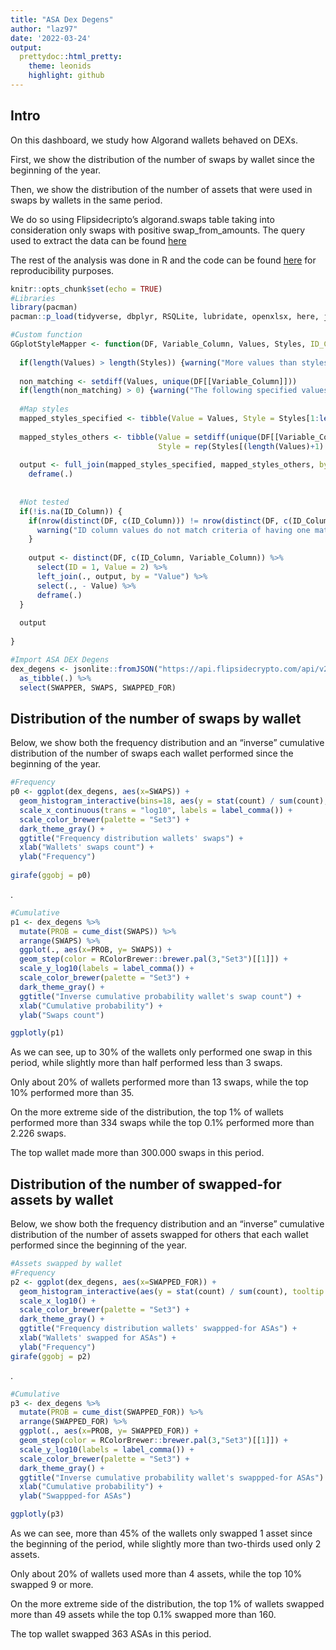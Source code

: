 ---
title: "ASA Dex Degens"
author: "laz97"
date: '2022-03-24'
output: 
  prettydoc::html_pretty:
    theme: leonids
    highlight: github
---

## Intro
On this dashboard, we study how Algorand wallets behaved on DEXs.

First, we show the distribution of the number of swaps by wallet since the beginning of the year.

Then, we show the distribution of the number of assets that were used in swaps by  wallets in the same period.

We do so using Flipsidecripto’s algorand.swaps table taking into consideration only swaps with positive swap_from_amounts. The query used to extract the data can be found [here](https://app.flipsidecrypto.com/velocity/queries/9b4d3d24-10e9-4fec-94a2-1c9e4951b0fe)

The rest of the analysis was done in R and the code can be found [here]() for reproducibility purposes.


```{r setup ,results = 'hide', echo = FALSE, error=FALSE, warning=FALSE, message=FALSE}
knitr::opts_chunk$set(echo = TRUE)
#Libraries
library(pacman)
pacman::p_load(tidyverse, dbplyr, RSQLite, lubridate, openxlsx, here, jsonlite, forcats, scales, plotly, RColorBrewer, ggdark,  ggiraph)

#Custom function
GGplotStyleMapper <- function(DF, Variable_Column, Values, Styles, ID_Column = NA) {
  
  if(length(Values) > length(Styles)) {warning("More values than styles")}
  
  non_matching <- setdiff(Values, unique(DF[[Variable_Column]]))
  if(length(non_matching) > 0) {warning("The following specified values do not match values in DF column:", paste(non_matching, collapse = " "))}
  
  #Map styles
  mapped_styles_specified <- tibble(Value = Values, Style = Styles[1:length(Values)])
  
  mapped_styles_others <- tibble(Value = setdiff(unique(DF[[Variable_Column]]), Values),
                                 Style = rep(Styles[(length(Values)+1):length(Styles)], length.out = length(setdiff(unique(DF[[Variable_Column]]), Values))))
  
  output <- full_join(mapped_styles_specified, mapped_styles_others, by = c("Value", "Style")) %>%
    deframe(.)
  
  
  #Not tested
  if(!is.na(ID_Column)) {
    if(nrow(distinct(DF, c(ID_Column))) != nrow(distinct(DF, c(ID_Column, Variable_Column)))) {
      warning("ID column values do not match criteria of having one match each on the Variable column")
    }
    
    output <- distinct(DF, c(ID_Column, Variable_Column)) %>%
      select(ID = 1, Value = 2) %>%
      left_join(., output, by = "Value") %>%
      select(., - Value) %>%
      deframe(.)
  }
  
  output
  
}

#Import ASA DEX Degens
dex_degens <- jsonlite::fromJSON("https://api.flipsidecrypto.com/api/v2/queries/9b4d3d24-10e9-4fec-94a2-1c9e4951b0fe/data/latest") %>% 
  as_tibble(.) %>%
  select(SWAPPER, SWAPS, SWAPPED_FOR)

```

## Distribution of the number of swaps by wallet

Below, we show both the frequency distribution and an  “inverse” cumulative distribution of the number of swaps each wallet performed since the beginning of the year.


```{r fig.width=9, fig.height=6, fig.align='center', include = TRUE, echo = FALSE, error=FALSE, warning=FALSE, message=FALSE}
#Frequency
p0 <- ggplot(dex_degens, aes(x=SWAPS)) + 
  geom_histogram_interactive(bins=18, aes(y = stat(count) / sum(count),tooltip = round(stat(count) / sum(count), digits = 2)), color = RColorBrewer::brewer.pal(3,"Set3")[[1]] ) +
  scale_x_continuous(trans = "log10", labels = label_comma()) +
  scale_color_brewer(palette = "Set3") +
  dark_theme_gray() +
  ggtitle("Frequency distribution wallets' swaps") +
  xlab("Wallets' swaps count") + 
  ylab("Frequency")
  
girafe(ggobj = p0)  
```
  
.

```{r fig.width=9, fig.height=6, fig.align='center', include = TRUE, echo = FALSE, error=FALSE, warning=FALSE, message=FALSE}
#Cumulative
p1 <- dex_degens %>%
  mutate(PROB = cume_dist(SWAPS)) %>%
  arrange(SWAPS) %>%
  ggplot(., aes(x=PROB, y= SWAPS)) + 
  geom_step(color = RColorBrewer::brewer.pal(3,"Set3")[[1]]) +
  scale_y_log10(labels = label_comma()) +
  scale_color_brewer(palette = "Set3") +
  dark_theme_gray() +
  ggtitle("Inverse cumulative probability wallet's swap count") +
  xlab("Cumulative probability") + 
  ylab("Swaps count")

ggplotly(p1)


```

As we can see, up to 30% of the wallets only performed one swap in this period, while slightly more than half performed less than 3 swaps. 

Only about 20% of wallets performed more than 13 swaps, while the top 10% performed more than 35.

On the more extreme side of the distribution, the top 1% of wallets performed more than 334 swaps while the top 0.1% performed more than 2.226 swaps.

The top wallet made more than 300.000 swaps in this period.


## Distribution of the number of swapped-for assets by wallet

Below, we show both the frequency distribution and an  “inverse” cumulative distribution of the number of assets swapped for others that each wallet performed since the beginning of the year.


```{r fig.width=9, fig.height=6, fig.align='center', include = TRUE, echo = FALSE, error=FALSE, warning=FALSE, message=FALSE}
#Assets swapped by wallet
#Frequency
p2 <- ggplot(dex_degens, aes(x=SWAPPED_FOR)) + 
  geom_histogram_interactive(aes(y = stat(count) / sum(count), tooltip = round(stat(count) / sum(count), digits = 2)), bins = 13, color = RColorBrewer::brewer.pal(3,"Set3")[[1]]) +
  scale_x_log10() +
  scale_color_brewer(palette = "Set3") +
  dark_theme_gray() +
  ggtitle("Frequency distribution wallets' swappped-for ASAs") +
  xlab("Wallets' swapped for ASAs") + 
  ylab("Frequency")
girafe(ggobj = p2) 
```
  
.
```{r fig.width=9, fig.height=6, fig.align='center', include = TRUE, echo = FALSE, error=FALSE, warning=FALSE, message=FALSE}
#Cumulative
p3 <- dex_degens %>%
  mutate(PROB = cume_dist(SWAPPED_FOR)) %>%
  arrange(SWAPPED_FOR) %>%
  ggplot(., aes(x=PROB, y= SWAPPED_FOR)) + 
  geom_step(color = RColorBrewer::brewer.pal(3,"Set3")[[1]]) +
  scale_y_log10(labels = label_comma()) +
  scale_color_brewer(palette = "Set3") +
  dark_theme_gray() +
  ggtitle("Inverse cumulative probability wallet's swappped-for ASAs") +
  xlab("Cumulative probability") + 
  ylab("Swappped-for ASAs")

ggplotly(p3)
```

As we can see, more than  45% of the wallets only swapped 1 asset since the beginning of the period, while slightly more than two-thirds used only 2 assets. 

Only about 20% of wallets used more than 4 assets, while the top 10% swapped 9 or more.

On the more extreme side of the distribution, the top 1% of wallets swapped more than 49 assets while the top 0.1% swapped more than 160.

The top wallet swapped 363 ASAs in this period.

